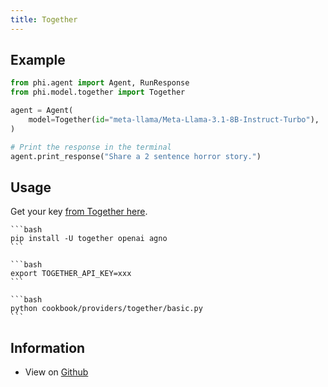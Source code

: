 ```yaml
---
title: Together
---
```


## Example

<CodeGroup>

```python agent.py
from phi.agent import Agent, RunResponse
from phi.model.together import Together

agent = Agent(
    model=Together(id="meta-llama/Meta-Llama-3.1-8B-Instruct-Turbo"),
)

# Print the response in the terminal
agent.print_response("Share a 2 sentence horror story.")

```

</CodeGroup>

## Usage

Get your key [from Together here](https://api.together.xyz/settings/api-keys).

<Steps>
  <Snippet file="create-venv-step.mdx" />

  <Step title="Install libraries">

    ```bash
    pip install -U together openai agno
    ```

  </Step>

  <Step title="Export `TOGETHER_API_KEY`">

    ```bash
    export TOGETHER_API_KEY=xxx
    ```

  </Step>

  <Step title="Run Together Agent">

    ```bash
    python cookbook/providers/together/basic.py
    ```

  </Step>

  </Steps>

## Information

- View on [Github](https://github.com/phidatahq/agno/tree/main/cookbook/providers/together/basic.py)
